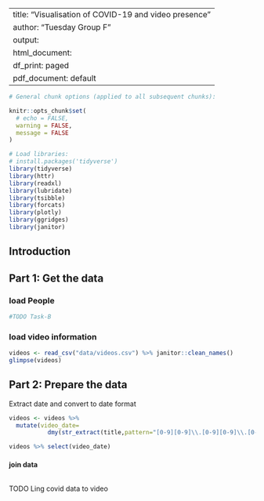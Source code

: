 
---
title: "Visualisation of COVID-19 and video presence"
author: "Tuesday Group F"
output:
  html_document:
    df_print: paged
  pdf_document: default
---


```r
# General chunk options (applied to all subsequent chunks):

knitr::opts_chunk$set(
  # echo = FALSE,
  warning = FALSE,
  message = FALSE
)
```


```r
# Load libraries:
# install.packages('tidyverse')
library(tidyverse)
library(httr)
library(readxl)
library(lubridate)
library(tsibble)
library(forcats)
library(plotly)
library(ggridges)
library(janitor)

```

## Introduction

## Part 1: Get the data

### load People

```r
#TODO Task-B
```

### load video information

```r
videos <- read_csv("data/videos.csv") %>% janitor::clean_names()
glimpse(videos)
```

## Part 2: Prepare the data

Extract date and convert to date format
```r
videos <- videos %>% 
  mutate(video_date=
           dmy(str_extract(title,pattern="[0-9][0-9]\\.[0-9][0-9]\\.[0-9][0-9][0-9][0-9]")))

videos %>% select(video_date)
```

#### join data

```r

```

TODO Ling covid data to video

